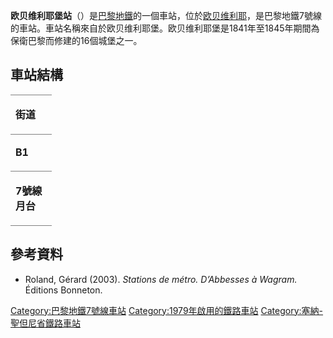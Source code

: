 {{Infobox station
| name                = 欧贝维利耶堡站
| symbol_location     = paris
| symbol              = m
| symbol2             = 
| type                = [[巴黎地鐵|巴黎地鐵]]車站
| image               = [[File:FortAubervilliers-quai.jpg|275px]]
| alt                 = 
| caption             = 
| other_name          = 
| address             = [[欧贝维利耶|欧贝维利耶]]
| borough             = [[法蘭西島|法蘭西島]]
| country             = France
| iso_region          = FR_scale:2000
| coordinates_display = title
| coordinates_format  = dms
| latd  = 48.91424| latm  = | lats  = | latNS  = 
| longd = 2.403785| longm = | longs = | longEW = 
| coordinates         = 
| owned               = [[RATP|RATP]]
| operator            = [[RATP|RATP]]
| line                = 
| disabled            = 
| zone                = 2
| opened              = {{Start-date|1979年10月4日}}
| closed              = <!-- {{End date|YYYY|MM|DD|df=y}} -->
| services            = 
| map_type            = France Paris and inner ring
}}
'''欧贝维利耶堡站'''（{{lang-fr|Fort d'Aubervilliers}}）是[[巴黎地鐵|巴黎地鐵]]的一個車站，位於[[欧贝维利耶|欧贝维利耶]]，是巴黎地鐵7號線的車站。車站名稱來自於欧贝维利耶堡。欧贝维利耶堡是1841年至1845年期間為保衛巴黎而修建的16個城堡之一。
== 車站結構 ==
{| border=0 cellspacing=0 cellpadding=3
|style="border-bottom:solid 1px gray;border-top:solid 1px gray;" width=50 valign=top|'''街道'''
|-
|style="border-bottom:solid 1px gray;border-top:solid 1px gray;" width=50 valign=top|'''B1'''
|style="border-top:solid 1px gray;border-bottom:solid 1px gray;" width=100 valign=top|月台連接夾層
|-
|style="border-bottom:solid 1px gray;" width=50 rowspan=10 valign=top|'''7號線月台'''
|style="border-top:solid 1px gray;border-right:solid 2px black;border-left:solid 2px black;border-bottom:solid 2px black;" colspan=2|<center><small>[[側式月台|側式月台]]，右側開門</small>
|-
|style="border-bottom:solid 1px gray;" width=100|南行
|style="border-bottom:solid 1px gray;" width=390|{{arrow|L}} [[File:Metro-M.svg|16x16px]][[File:Paris_transit_icons_-_Métro_7.svg|16x16px]]往[[猶太城-路易·阿拉貢站|猶太城-路易·阿拉貢]]/[[伊夫里鎮站|伊夫里鎮]]<small>（[[欧贝维利耶-庞坦-四路站|欧贝维利耶-庞坦-四路]）</small>
|-
|北行
|{{arrow|R}} [[File:Metro-M.svg|16x16px]][[File:Paris_transit_icons_-_Métro_7.svg|16x16px]]往[[新庭-1945年5月8日站|新庭-1945年5月8日]]<small>（總站）</small>
|-
|style="border-top:solid 2px black;border-right:solid 2px black;border-left:solid 2px black;border-bottom:solid 1px gray;" colspan=2|<center><small>[[側式月台|側式月台]]，右側開門</small>
|}

{{commons category|Fort d'Aubervilliers (Paris Metro)}}

==參考資料==
*Roland, Gérard (2003). ''Stations de métro. D’Abbesses à Wagram.'' Éditions Bonneton.
{{巴黎地鐵7號線}}
{{DEFAULTSORT:Fort d'Aubervilliers}}
[[Category:巴黎地鐵7號線車站|Category:巴黎地鐵7號線車站]]
[[Category:1979年啟用的鐵路車站|Category:1979年啟用的鐵路車站]]
[[Category:塞納-聖但尼省鐵路車站|Category:塞納-聖但尼省鐵路車站]]